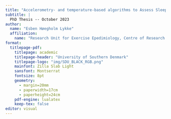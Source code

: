 ```yaml
---
title: "Accelerometry- and temperature-based algorithms to Assess Sleep Habits Among Danish Children and Adolescence"
subtitle: |
  PhD Thesis -- October 2023
author:
  name: "Esben Høegholm Lykke"
  affiliation: 
    name: "Research Unit for Exercise Epedimiology, Centre of Research in Childhood Health, Department of Sports Science and Clinical Biomechanics, University of Southern Denmark"
format: 
  titlepage-pdf:
    titlepage: academic
    titlepage-header: "University of Southern Denmark"
    titlepage-logo: "img/SDU_BLACK_RGB.png"
    mainfont: Zilla Slab Light
    sansfont: Montserrat
    fontsize: 8pt
    geometry:
      - margin=20mm
      - paperwidth=17cm
      - paperheight=24cm
    pdf-engine: lualatex
    keep-tex: false
editor: visual
---
```

